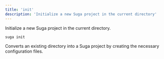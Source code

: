 ```yaml
---
title: 'init'
description: 'Initialize a new Suga project in the current directory'
---
```


Initialize a new Suga project in the current directory.

```bash
suga init
```

Converts an existing directory into a Suga project by creating the necessary configuration files.